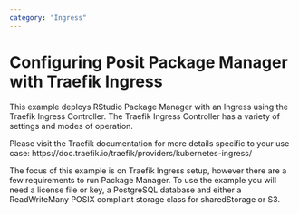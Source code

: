 ```yaml
---
category: "Ingress"
---
```


# Configuring Posit Package Manager with Traefik Ingress

This example deploys RStudio Package Manager with an Ingress using the Traefik Ingress Controller.
The Traefik Ingress Controller has a variety of settings and modes of operation.

Please visit the Traefik documentation for more details specific to your use case:
https://doc.traefik.io/traefik/providers/kubernetes-ingress/

The focus of this example is on Traefik Ingress setup, however there are a few requirements to run Package Manager.
To use the example you will need a license file or key, a PostgreSQL database and either a ReadWriteMany POSIX compliant storage class for sharedStorage or S3.

```.yaml
```